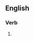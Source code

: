 ==English==

===Verb===
{{head|en|present participle}}

# {{present participle of|perfume|lang=en|nocat=1}}